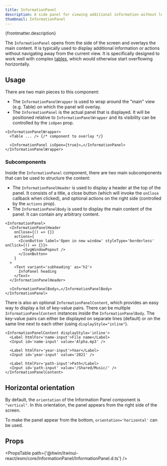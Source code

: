 ```yaml
---
title: InformationPanel
description: A side panel for viewing additional information without leaving the main context.
thumbnail: InformationPanel
---
```


<p>{frontmatter.description}</p>

<LiveExample src='InformationPanel.main.tsx'>
  <AllExamples.InformationPanelMainExample client:load />
</LiveExample>

The `InformationPanel` opens from the side of the screen and overlays the main content. It is typically used to display additional information or actions without navigating away from the current view. It is specifically designed to work well with complex [tables](table), which would otherwise start overflowing horizontally.

## Usage

There are two main pieces to this component:

- The `InformationPanelWrapper` is used to wrap around the "main" view (e.g. Table) on which the panel will overlay.
- The `InformationPanel` is the actual panel that is displayed. It will be positioned relative to `InformationPanelWrapper` and its visibility can be controlled by the `isOpen` prop.

```tsx
<InformationPanelWrapper>
  <Table ... /> {/* component to overlay */}

  <InformationPanel isOpen={true}>…</InformationPanel>
</InformationPanelWrapper>
```

### Subcomponents

Inside the `InformationPanel` component, there are two main subcomponents that can be used to structure the content:

- The `InformationPanelHeader` is used to display a header at the top of the panel. It consists of a title, a close button (which will invoke the `onClose` callback when clicked), and optional actions on the right side (controlled by the `actions` prop).
- The `InformationPanelBody` is used to display the main content of the panel. It can contain any arbitrary content.

```tsx
<InformationPanel>
  <InformationPanelHeader
    onClose={() => {}}
    actions={
      <IconButton label='Open in new window' styleType='borderless' onClick={() => {}}>
        <SvgWindowPopout />
      </IconButton>
    }
  >
    <Text variant='subheading' as='h2'>
      InfoPanel heading
    </Text>
  </InformationPanelHeader>

  <InformationPanelBody>…</InformationPanelBody>
</InformationPanel>
```

There is also an optional `InformationPanelContent`, which provides an easy way to display a list of key-value pairs. There can be multiple `InformationPanelContent` instances inside the `InformationPanelBody`. The key-value pairs can either be displayed on separate lines (default) or on the same line next to each other (using `displayStyle="inline"`).

```tsx
<InformationPanelContent displayStyle='inline'>
  <Label htmlFor='name-input'>File name</Label>
  <Input id='name-input' value='Alpha.mp3' />

  <Label htmlFor='year-input'>Year</Label>
  <Input id='year-input' value='2021' />

  <Label htmlFor='path-input'>Path</Label>
  <Input id='path-input' value='/Shared/Music/' />
</InformationPanelContent>
```

## Horizontal orientation

By default, the `orientation` of the Information Panel component is `"vertical"`. In this orientation, the panel appears from the right side of the screen.

To make the panel appear from the bottom, `orientation='horizontal'` can be used.

<LiveExample src='InformationPanel.horizontal.tsx'>
  <AllExamples.InformationPanelHorizontalExample client:load />
</LiveExample>

## Props

<PropsTable path={'@itwin/itwinui-react/esm/core/InformationPanel/InformationPanel.d.ts'} />

